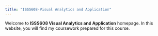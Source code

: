 ```yaml
---
title: "ISSS608-Visual Analytics and Application"
---
```


Welcome to **ISSS608 Visual Analytics and Application** homepage. 
In this website, you will find my coursework prepared for this course.
